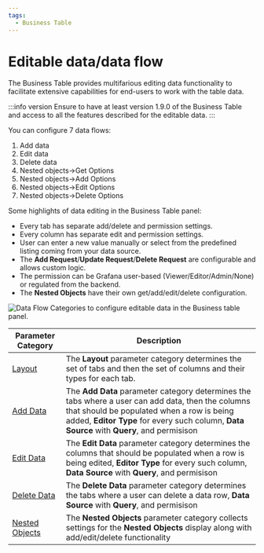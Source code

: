 ```yaml
---
tags:
  - Business Table
---
```



# Editable data/data flow

The Business Table provides multifarious editing data functionality to facilitate extensive capabilities for end-users to work with the table data.

:::info version
Ensure to have at least version 1.9.0 of the Business Table and access to all the features described for the editable data.
:::

You can configure 7 data flows:
 1. Add data
 2. Edit data
 3. Delete data
 4. Nested objects->Get Options
 5. Nested objects->Add Options
 6. Nested objects->Edit Options
 7. Nested objects->Delete Options

Some highlights of data editing in the Business Table panel:
- Every tab has separate add/delete and permission settings.
- Every column has separate edit and permission settings.
- User can enter a new value manually or select from the predefined listing coming from your data source.
- The **Add Request**/**Update Request**/**Delete Request** are configurable and allows custom logic.
- The permission can be Grafana user-based (Viewer/Editor/Admin/None) or regulated from the backend.
- The **Nested Objects** have their own get/add/edit/delete configuration. 

<Image
  title="Data Flow Categories to configure editable data in the Business table panel."
  src="/img/plugins/business-table/table-data-flow.png"
/>

| Parameter Category                                 | Description                         |
| -------------------------------------------------- | ------------------------------------|
| [Layout](/plugins/business-table/layout/)          | The **Layout** parameter category determines the set of tabs and then the set of columns and their types for each tab.               |
| [Add Data](/plugins/business-table/add/)           | The **Add Data** parameter category determines the tabs where a user can add data, then the columns that should be populated when a row is being added, **Editor Type** for every such column, **Data Source** with **Query**, and permisison |
| [Edit Data](/plugins/business-table/edit/)         | The **Edit Data** parameter category determines the columns that should be populated when a row is being edited, **Editor Type** for every such column, **Data Source** with **Query**, and permisison |
| [Delete Data](/plugins/business-table/delete/)     | The **Delete Data** parameter category determines the tabs where a user can delete a data row, **Data Source** with **Query**, and permisison |
| [Nested Objects](/plugins/business-table/nested/)  | The **Nested Objects** parameter category collects settings for the **Nested Objects** display along with add/edit/delete functionality |


